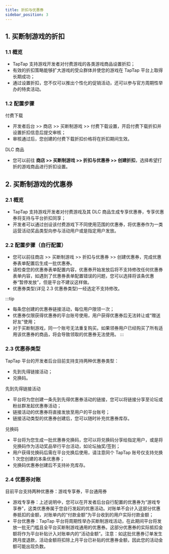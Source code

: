 ```yaml
---
title: 折扣与优惠券
sidebar_position: 3
---
```



## **1. 买断制游戏的折扣**

### **1.1 概览**

- TapTap 支持游戏开发者对付费游戏的各类游戏商品设置折扣；
- 有效的折扣策略能够扩大游戏的受众群体并使您的游戏在 TapTap 平台上取得长期成功；
- 通过设置折扣，您不仅可以推出个性化的促销活动，还可以参与官方周期性举办的特卖活动。

### **1.2 配置步骤**

付费下载
- 开发者后台 >> 商店 >> 买断制游戏 >> 付费下载设置，开启付费下载折扣并设置折扣信息后提交审核；
- 审核通过后，您创建的付费下载折扣价格将在折扣期间生效。

DLC 商品
- 您可以前往 **商店 >> 买断制游戏 >> 折扣与优惠券 >> 创建折扣**，选择希望打折的游戏商品进行折扣设置。



## **2. 买断制游戏的优惠券**

### **2.1 概览**

- TapTap 支持游戏开发者对付费游戏及其 DLC 商品生成专享优惠券，专享优惠券将支持与平台折扣同享；
- 开发者可以通过创设该付费游戏下不同使用范围的优惠券，将优惠券作为一类运营活动奖品类型向参与活动用户或是指定用户发放。

### **2.2 配置步骤（自行配置）**

- 您可以前往商店 >> 买断制游戏 >> 折扣与优惠券 >> 创建优惠券，完成优惠券表单配置后生成一批优惠券。
- 请检查您的优惠券表单配置内容，优惠券开始发放后将不支持修改任何优惠券表单内容，如遇到了优惠券表单配置错误的问题，您可以选择将该条优惠券“暂停发放”，但是平台不建议这样做。
- 优惠券类型(详见 2.3 优惠券类型)一经选定不支持修改。

:::tip
- 每条您创建的优惠券链接活动，每位用户限领一次；
- 优惠券仅限获得优惠券的平台账号使用，用户获得优惠券后无法转让或“赠送好友”使用；
- 对于买断制游戏，同一个账号无法重复购买。如果领券用户已经购买了所有适用该优惠券的商品，将会导致领取的优惠券无法使用。
:::

### **2.3 优惠券类型**

TapTap 平台的开发者后台目前支持支持两种优惠券类型：
- 先到先得链接活动；
- 兑换码。

先到先得链接活动
- 平台将为您创建一条先到先得优惠券活动的链接，您可以将链接分享至论坛或粉丝群发起优惠券活动；
- 链接活动的优惠券将直接发放至用户的平台账号；
- 链接活动类型的优惠券创建后，您可以随时补充优惠券库存。

兑换码
- 平台将为您生成一批优惠券兑换码，您可以将兑换码分享给指定用户，或是将兑换码作为活动奖品举行平台活动，如论坛抽奖/签到；
- 用户获得兑换码后需在平台兑换后使用，请注意同个 TapTap 账号仅支持兑换 1 次您创建的本条优惠券；
- 兑换码优惠券创建后不支持补充库存。

### **2.4 优惠券对账**

目前平台支持两种优惠券：游戏专享券，平台通用券
- 游戏专享券：上述说明中，您可以在开发者后台自行配置的优惠券为“游戏专享券”，这类优惠券属于您自行发起的优惠活动。对账单不会计入这部分优惠券抵扣的金额，对账单内的“付款金额”为平台收到的用户实际付款金额；
- 平台优惠券：TapTap 平台将周期性举办买断制游戏活动，在此期间平台将发放一批无门槛且全平台买断制游戏通用的优惠券。这部分优惠券的实际抵扣金额将作为平台补贴计入对账单内的“活动金额”。注意：如这批优惠券订单发生跨月度退款，活动金额将扣除上月平台已补贴的优惠券金额，因此您的活动金额可能出现负数。